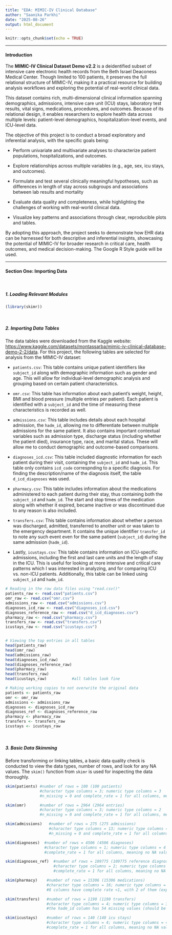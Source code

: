---
title: "EDA: MIMIC-IV Clinical Database"
author: "Saanika Parkhi"
date: "2025-08-26"
output: html_document
---

```{r setup, include=FALSE}
knitr::opts_chunk$set(echo = TRUE)
```

------------------------------------------------------------------------

#### **Introduction**

The **MIMIC-IV Clinical Dataset Demo v2.2** is a deidentified subset of intensive care electronic health records from the Beth Israel Deaconess Medical Center. Though limited to 100 patients, it preserves the full relational structure of MIMIC-IV, making it a practical resource for building analysis workflows and exploring the potential of real-world clinical data.

This dataset contains rich, multi-dimensional clinical information spanning demographics, admissions, intensive care unit (ICU) stays, laboratory test results, vital signs, medications, procedures, and outcomes. Because of its relational design, it enables researchers to explore health data across multiple levels: patient-level demographics, hospitalization-level events, and ICU-level data.

The objective of this project is to conduct a broad exploratory and inferential analysis, with the specific goals being:

-   Perform univariate and multivariate analyses to characterize patient populations, hospitalizations, and outcomes.

-   Explore relationships across multiple variables (e.g., age, sex, icu stays, and outcomes).

-   Formulate and test several clinically meaningful hypotheses, such as differences in length of stay across subgroups and associations between lab results and mortality

-   Evaluate data quality and completeness, while highlighting the challenges of working with real-world clinical data.

-   Visualize key patterns and associations through clear, reproducible plots and tables.

By adopting this approach, the project seeks to demonstrate how EHR data can be harnessed for both descriptive and inferential insights, showcasing the potential of MIMIC-IV for broader research in critical care, health outcomes, and medical decision-making. The Google R Style guide will be used.

------------------------------------------------------------------------

#### **Section One: Importing Data**

<br>

##### **1. Loading Relevant Modules**

```{r modules, message=FALSE, warning=FALSE, results=FALSE}
(library(skimr))

```

<br>

##### **2. Importing Data Tables**

The data tables were downloaded from the Kaggle website: <https://www.kaggle.com/datasets/montassarba/mimic-iv-clinical-database-demo-2-2/data>. For this project, the following tables are selected for analysis from the MIMIC-IV dataset:

-   `patients.csv`: This table contains unique patient identifiers like `subject_id` along with demographic information such as gender and age. This will allow for individual-level demographic analysis and grouping based on certain patient characteristics.

- `omr.csv`: This table has information about each patient's weight, height, BMI and blood pressure (multiple entries per patient). Each patient is identified with a  `subject_id` and the time of measuring these characteristics is recorded as well.

-   `admissions.csv`: This table includes details about each hospital admission, the `hadm_id`, allowing me to differentiate between multiple admissions for the same patient. It also contains important contextual variables such as admission type, discharge status (including whether the patient died), insurance type, race, and marital status. These will allow me to conduct demographic and outcome-based comparisons.

-   `diagnoses_icd.csv`: This table included diagnostic information for each patient during their visit, containing the `subject_id` and `hadm_id`. This table only contains `icd_code` correspnding to a specific diagnosis. For finding the description/name of the diagnosis itself, the table `d_icd_diagnoses` was used.

-   `pharmacy.csv`: This table includes information about the medications administered to each patient during their stay, thus containing both the `subject_id` and `hadm_id`. The start and stop times of the medication along with whether it expired, became inactive or was discontinued due to any reason is also included.

-   `transfers.csv`: This table contains information about whether a person was discharged, admitted, transferred to another unit or was taken to the emergency department. It contains the unique identifier `transfer_id` to note any such event even for the same patient (`subject_id`) during the same admission (`hadm_id`).

-   Lastly, `icustays.csv`: This table contains information on ICU-specific admissions, including the first and last care units and the length of stay in the ICU. This is useful for looking at more intensive and critical care patterns which I was interested in analyzing, and for comparing ICU vs. non-ICU patients. Additionally, this table can be linked using `subject_id` and `hadm_id`.

```{r data import, results = FALSE}

# Reading in the raw data files using "read.csv()"
patients_raw <- read.csv("patients.csv")
omr_raw <- read.csv("omr.csv")
admissions_raw <- read.csv("admissions.csv")
diagnoses_icd_raw <- read.csv("diagnoses_icd.csv")
diagnoses_reference_raw <- read.csv("d_icd_diagnoses.csv")
pharmacy_raw <- read.csv("pharmacy.csv")
transfers_raw <- read.csv("transfers.csv")
icustays_raw <- read.csv("icustays.csv")


# Viewing the top entries in all tables 
head(patients_raw)
head(omr_raw)
head(admissions_raw)
head(diagnoses_icd_raw)
head(diagnoses_reference_raw)
head(pharmacy_raw)
head(transfers_raw)
head(icustays_raw)           #all tables look fine
```

```{r working copy}
# Making working copies to not overwrite the original data 
patients <- patients_raw
omr <- omr_raw
admissions <- admissions_raw
diagnoses <- diagnoses_icd_raw
diagnoses_ref <- diagnoses_reference_raw
pharmacy <- pharmacy_raw
transfers <- transfers_raw
icustays <- icustays_raw

```

<br>

##### **3. Basic Data Skimming**

Before transforming or linking tables, a basic data quality check is conducted to view the data types, number of rows, and look for any NA values. The `skim()` function from `skimr` is used for inspecting the data thoroughly. 

```{r skim, results = FALSE} 
skim(patients) #number of rows = 100 (100 patients) 
               #character type columns = 3; numeric type columns = 3 
               #n_missing = 0 and complete_rate = 1 for all columns, meaning no NA values

skim(omr)      #number of rows = 2964 (2964 entries) 
               #character type columns = 3; numeric type columns = 2 
               #n_missing = 0 and complete_rate = 1 for all columns, meaning no NA values

skim(admissions)   #number of rows = 275 (275 admissions)
                   #character type columns = 13; numeric type columns = 3
                   #n_missing = 0 and complete_rate = 1 for all columns, meaning no NA values

skim(diagnoses)  #number of rows = 4506 (4506 diagnoses)
                 #character type columns = 1; numeric type columns = 4
                 #complete_rate = 1 for all columns, meaning no NA values

skim(diagnoses_ref)  #number of rows = 109775 (109775 reference diagnoses)
                     #character type columns = 2; numeric type columns = 1
                     #complete_rate = 1 for all columns, meaning no NA values

skim(pharmacy)    #number of rows = 15306 (15306 medications)
                  #character type columns = 16; numeric type columns = 9; logical type = 2
                  #8 columns have complete rate <1, with 2 of them (expirationdate and fill_quantity) having complete rate = 0 (all missing values); columns should be inspected and removed

skim(transfers)   #number of rows = 1190 (1190 transfers)
                  #character type columns = 4; numeric type columns = 3
                  #the hadm_id column has 54 missing values (should be removed)

skim(icustays)    #number of rows = 140 (140 icu stays)
                  #character type columns = 4; numeric type columns = 4
                  #complete_rate = 1 for all columns, meaning no NA values
 
```

